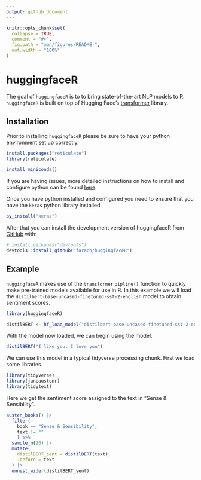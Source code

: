 ```yaml
---
output: github_document
---
```


<!-- README.md is generated from README.Rmd. Please edit that file -->

```r
knitr::opts_chunk$set(
  collapse = TRUE,
  comment = "#>",
  fig.path = "man/figures/README-",
  out.width = "100%"
)
```

# huggingfaceR

<!-- badges: start -->

<!-- badges: end -->

The goal of `huggingfaceR` is to to bring state-of-the-art NLP models to R. `huggingfaceR` is built on top of Hugging Face's [transformer](https://huggingface.co/docs/transformers/index) library.

## Installation

Prior to installing `huggingfaceR` please be sure to have your python environment set up correctly. 

```r
install.packages("reticulate")
library(reticulate)

install_miniconda()
```

If you are having issues, more detailed instructions on how to install and configure python can be found [here](https://support.rstudio.com/hc/en-us/articles/360023654474-Installing-and-Configuring-Python-with-RStudio).

Once you have python installed and configured you need to ensure that you have the `keras` python library installed.

```r
py_install("keras")
```

After that you can install the development version of huggingfaceR from [GitHub](https://github.com/) with:

``` r
# install.packages("devtools")
devtools::install_github("farach/huggingfaceR")
```

## Example

`huggingfaceR` makes use of the `transformer` `pipline()` function to quickly make pre-trained models available for use in R. In this example we will load the `distilbert-base-uncased-finetuned-sst-2-english` model to obtain sentiment scores.

```r
library(huggingfaceR)

distilBERT <- hf_load_model("distilbert-base-uncased-finetuned-sst-2-english")
```

With the model now loaded, we can begin using the model. 

```r
distilBERT("I like you. I love you")
```
We can use this model in a typical tidyverse processing chunk. First we load some libraries.

```r
library(tidyverse)
library(janeaustenr)
library(tidytext)
```

Here we get the sentiment score assigned to the text in "Sense & Sensibility".

```r
austen_books() |>
  filter(
    book == "Sense & Sensibility",
    text != ""
    ) %>%
  sample_n(20) |>
  mutate(
    distilBERT_sent = distilBERT(text),
    .before = text
  ) |>
  unnest_wider(distilBERT_sent)
```


